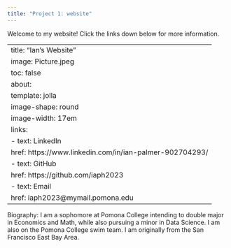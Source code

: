 ```yaml
---
title: "Project 1: website"
---
```


Welcome to my website! Click the links down below for more information.

---
title: "Ian's Website"
image: Picture.jpeg
toc: false
about: 
  template: jolla
  image-shape: round
  image-width: 17em
  links:
    - text: LinkedIn
      href: https://www.linkedin.com/in/ian-palmer-902704293/
    - text: GitHub
      href: https://github.com/iaph2023
    - text: Email
      href: iaph2023@mymail.pomona.edu
---

Biography: I am a sophomore at Pomona College intending to double major in Economics and Math, while also pursuing a minor in Data Science. I am also on the Pomona College swim team. I am originally from the San Francisco East Bay Area.
